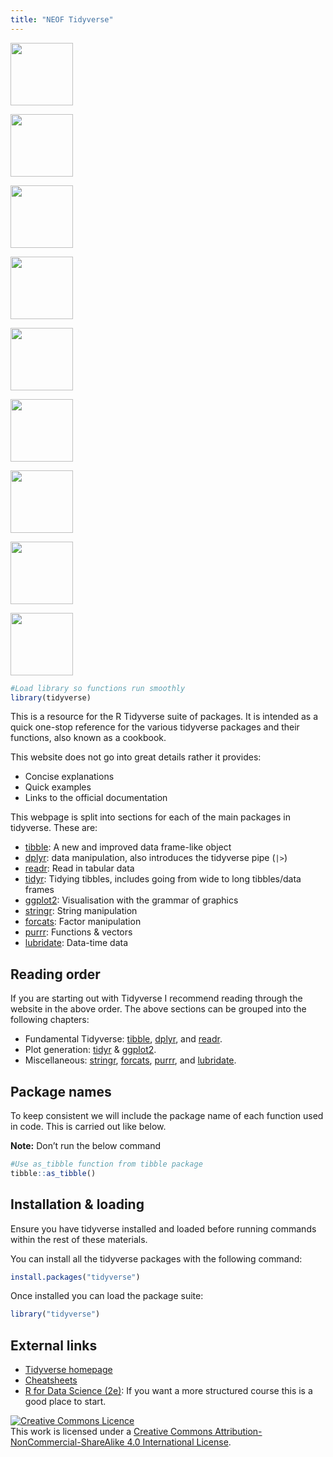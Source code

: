 ```yaml
---
title: "NEOF Tidyverse"
---
```


<div class="hexrowtop">
  <p><a href="tibble/tibble.qmd">
  <img src="images/tibble.png" width="100px">
  </a></p>
  
  <p><a href="dplyr/dplyr.qmd">
  <img src="images/dplyr.png" width="100px">
  </a></p>
  
  <p><a href="readr/readr.qmd">
  <img src="images/readr.png" width="100px" class="hexcollast">
  </a></p>
</div>

<div class="hexrowmid">
  <p><a href="tidyr/tidyr.qmd">
  <img src="images/tidyr.png" width="100px">
  </a></p>
  
  <p><a href="ggplot2/ggplot2.qmd">
  <img src="images/ggplot2.png" width="100px">
  </a></p>
  
  <p><a href="stringr/stringr.qmd">
  <img src="images/stringr.png" width="100px" class="hexcollast">
  </a></p>
</div>

<div class="hexrowbottom">
  <p><a href="forcats/forcats.qmd">
  <img src="images/forcats.png" width="100px">
  </a></p>
  
  <p><a href="purrr/purrr.qmd">
  <img src="images/purrr.png" width="100px">
  </a></p>
  
  <p><a href="lubridate/lubridate.qmd">
  <img src="images/lubridate.png" width="100px" class="hexcollast">
  </a></p>
</div>

```r
#Load library so functions run smoothly
library(tidyverse)
```

This is a resource for the R Tidyverse suite of packages.
It is intended as a quick one-stop reference for the various tidyverse packages and their functions, also known as a cookbook.

This website does not go into great details rather it provides:

- Concise explanations
- Quick examples
- Links to the official documentation

This webpage is split into sections for each of the main packages in tidyverse.
These are:

- [tibble](/tibble/tibble.qmd): A new and improved data frame-like object
- [dplyr](/dplyr/dplyr.qmd): data manipulation, also introduces the tidyverse pipe (`|>`)
- [readr](/readr/readr.qmd): Read in tabular data
- [tidyr](/tidyr/tidyr.qmd): Tidying tibbles, includes going from wide to long tibbles/data frames
- [ggplot2](/ggplot2/ggplot2.qmd): Visualisation with the grammar of graphics
- [stringr](/stringr/stringr.qmd): String manipulation
- [forcats](/forcats/forcats.qmd): Factor manipulation
- [purrr](/purrr/purrr.qmd): Functions & vectors
- [lubridate](/lubridate/lubridate.qmd): Data-time data

## Reading order

If you are starting out with Tidyverse I recommend reading through the website in the above order. 
The above sections can be grouped into the following chapters:

- Fundamental Tidyverse: [tibble](/tibble/tibble.qmd), [dplyr](/dplyr/dplyr.qmd), and [readr](/readr/readr.qmd).
- Plot generation: [tidyr](/tidyr/tidyr.qmd) & [ggplot2](/ggplot2/ggplot2.qmd).
- Miscellaneous: [stringr](/stringr/stringr.qmd), [forcats](/forcats/forcats.qmd), [purrr](/purrr/purrr.qmd), and [lubridate](/lubridate/lubridate.qmd).

## Package names

To keep consistent we will include the package name of each function used in code.
This is carried out like below.

__Note:__ Don't run the below command

```r
#Use as_tibble function from tibble package
tibble::as_tibble()
```

## Installation & loading

Ensure you have tidyverse installed and loaded before running commands within the rest of these materials.

You can install all the tidyverse packages with the following command:

```r
install.packages("tidyverse")
```

Once installed you can load the package suite:

```r
library("tidyverse")
```


## External links

- [Tidyverse homepage](https://www.tidyverse.org/)
- [Cheatsheets](https://rstudio.github.io/cheatsheets/)
- [R for Data Science (2e)](https://r4ds.hadley.nz/): If you want a more structured course this is a good place to start.

<a rel="license" href="http://creativecommons.org/licenses/by-nc-sa/4.0/"><img src="https://i.creativecommons.org/l/by-nc-sa/4.0/88x31.png" alt="Creative Commons Licence" style="border-width:0"/></a><br />This work is licensed under a <a rel="license" href="http://creativecommons.org/licenses/by-nc-sa/4.0/">Creative Commons Attribution-NonCommercial-ShareAlike 4.0 International License</a>.